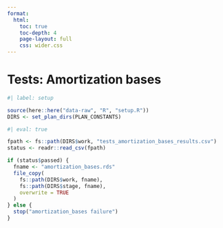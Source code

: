 ```yaml
---
format:
  html:
    toc: true
    toc-depth: 4
    page-layout: full
    css: wider.css
---    
```


# Tests: Amortization bases

```r
#| label: setup

source(here::here("data-raw", "R", "setup.R"))
DIRS <- set_plan_dirs(PLAN_CONSTANTS)

```


```r
#| eval: true

fpath <- fs::path(DIRS$work, "tests_amortization_bases_results.csv")
status <- readr::read_csv(fpath)

if (status$passed) {
  fname <- "amortization_bases.rds"
  file_copy(
    fs::path(DIRS$work, fname),
    fs::path(DIRS$stage, fname),
    overwrite = TRUE
  )
} else {
  stop("amortization_bases failure")
}

```
